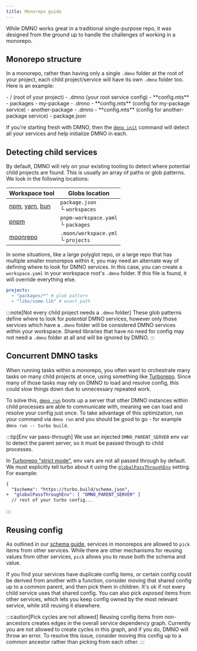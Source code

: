 ```yaml
---
title: Monorepo guide
---
```



While DMNO works great in a traditional single-purpose repo, it was designed from the ground up to handle the challenges of working in a monorepo.

## Monorepo structure

In a monorepo, rather than having only a single `.dmno` folder at the root of your project, each child project/service will have its own `.dmno` folder too. Here is an example:

<FileTree>
  - / (root of your project)
    - .dmno (your root service config)
      - **config.mts**
    - packages
      - my-package
        - .dmno 
          - **config.mts** (config for my-package service)
      - another-package
        - .dmno
          - **config.mts** (config for another-package service)
    - package.json
</ FileTree>

If you're starting fresh with DMNO, then the [`dmno init`](/docs/reference/cli/init/) command will detect all your services and help initialize DMNO in each.

## Detecting child services

By default, DMNO will rely on your existing tooling to detect where potential child projects are found. This is usually an array of paths or glob patterns. We look in the following locations:

| Workspace tool | Globs location |
|---|---|
| [npm](https://docs.npmjs.com/cli/v8/using-npm/workspaces), [yarn](https://yarnpkg.com/features/workspaces#how-are-workspaces-declared), [bun](https://bun.sh/docs/install/workspaces) | `package.json`<br/>└ `workspaces` |
| [pnpm](https://pnpm.io/workspaces) | `pnpm-workspace.yaml`<br/>└ `packages` |
| [moonrepo](https://moonrepo.dev/docs/config/workspace#projects) | `.moon/workspace.yml`<br/>└ `projects` |

In some situations, like a large polyglot repo, or a large repo that has multiple smaller monorepos within it, you may need an alternate way of defining where to look for DMNO services. In this case, you can create a `workspace.yaml` in your workspace root's `.dmno` folder. If this file is found, it will override everything else.

```yaml title=".dmno/workpace.yaml"
projects:
  - "packages/*" # glob pattern
  - "libs/some-lib" # exact path
```

:::note[Not every child project needs a `.dmno` folder]
These glob patterns define where to look for _potential_ DMNO services, however only those services which have a `.dmno` folder will be considered DMNO services within your workspace. Shared libraries that have no need for config may not need a `.dmno` folder at all and will be ignored by DMNO.
:::

## Concurrent DMNO tasks

When running tasks within a monorepo, you often want to orchestrate many tasks on many child projects at once, using something like [Turborepo](https://turbo.build/repo/docs). Since many of those tasks may rely on DMNO to load and resolve config, this could slow things down due to unnecessary repeated work.

To solve this, [`dmno run`](/docs/reference/cli/run/) boots up a server that other DMNO instances within child processes are able to communicate with, meaning we can load and resolve your config just once. To take advantage of this optimization, run your command via `dmno run` and you should be good to go - for example `dmno run -- turbo build`.

:::tip[Env var pass-through]
We use an injected `DMNO_PARENT_SERVER` env var to detect the parent server, so it must be passed through to child processes.

In [Turborepo "strict mode"](https://turbo.build/repo/docs/crafting-your-repository/using-environment-variables#strict-mode), env vars are not all passed through by default. We must explicitly tell turbo about it using the [`globalPassThroughEnv`](https://turbo.build/repo/docs/reference/configuration#globalpassthroughenv) setting. For example:

```diff lang=json title='turbo.json'
{
  "$schema": "https://turbo.build/schema.json",
+  "globalPassThroughEnv": [ "DMNO_PARENT_SERVER" ]
  // rest of your turbo config...
```
:::

## Reusing config

As outlined in our [schema guide](/docs/guides/schema/), services in monorepos are allowed to `pick` items from other services. While there are other mechanisms for reusing values from other services, `pick` allows you to reuse both the schema and value.

If you find your services have duplicate config items, or certain config could be derived from another with a function, consider moving that shared config up to a common parent, and then pick them in children. It's ok if not every child service uses that shared config. You can also pick _exposed_ items from other services, which lets you keep config owned by the most relevant service, while still reusing it elsewhere.

:::caution[Pick cycles are not allowed]
Reusing config items from non-ancestors creates edges in the overall service dependency graph. Currently you are not allowed to create cycles in this graph, and if you do, DMNO will throw an error. To resolve this issue, consider moving this config up to a common ancestor rather than picking from each other.
:::
